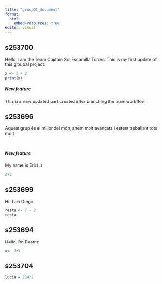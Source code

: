 ```yaml
---
title: "group04_document"
format:
  html:
    embed-resources: true
editor: visual
---
```


## s253700

Hello, I am the Team Captain Sol Escamilla Torres. This is my first update of this groupal project.

```r
x <- 2 + 2
print(x)
```

##### New feature

This is a new updated part created after branching the main workflow.

## s253696

Aquest grup és el millor del món, anem molt avançats i estem treballant tots molt

```r

```

```r

```

##### New feature

My name is Eric! :)

```r
2+2
```

## s253699

Hi! I am Diego.

```r
resta <- 7 - 2
resta
```

## s253694

Hello, I'm Beatriz

```r
x<- 3+3
```

## s253704

```r
lucia = 234/2
```
